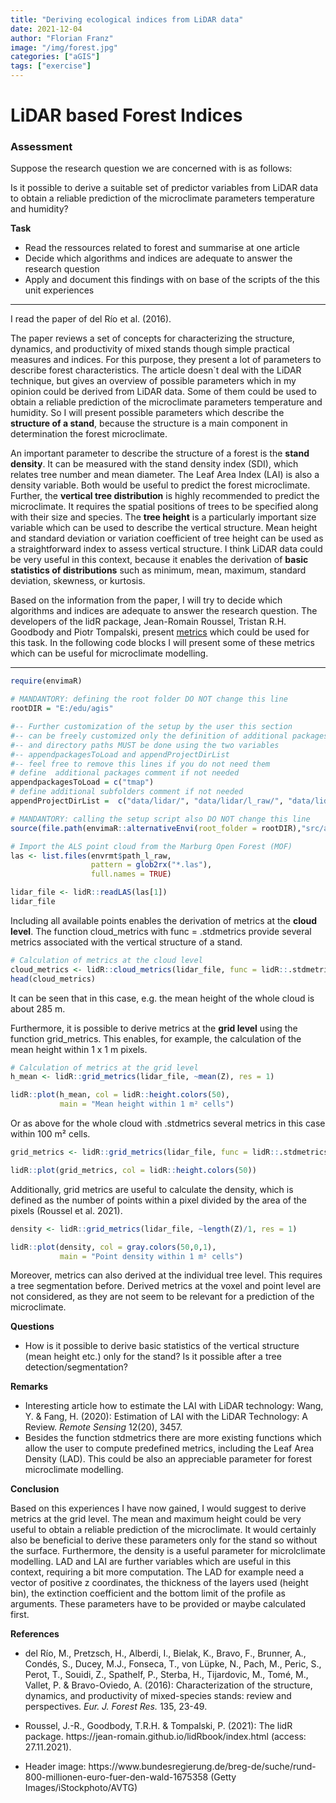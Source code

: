 ```yaml
---
title: "Deriving ecological indices from LiDAR data"
date: 2021-12-04
author: "Florian Franz"
image: "/img/forest.jpg"
categories: ["aGIS"]
tags: ["exercise"]
---
```


# LiDAR based Forest Indices

### Assessment

Suppose the research question we are concerned with is as follows:

Is it possible to derive a suitable set of predictor variables from LiDAR data to obtain a reliable prediction of the microclimate parameters temperature and humidity?

**Task**

- Read the ressources related to forest and summarise at one article
- Decide which algorithms and indices are adequate to answer the research question
- Apply and document this findings with on base of the scripts of the this unit experiences

- - - - - - - - - - - - - - - - - - - - - - - - - - - - - - - - - - - - - - - - -

I read the paper of del Río et al. (2016).

The paper reviews a set of concepts for characterizing the structure, dynamics, and productivity of mixed stands though simple practical measures and indices. For this purpose, they present a lot of parameters to describe forest characteristics. The article doesn`t deal with the LiDAR technique, but gives an overview of possible parameters which in my opinion could be derived from LiDAR data. Some of them could be used to obtain a reliable prediction of the microclimate parameters temperature and humidity. So I will present possible parameters which describe the **structure of a stand**, because the structure is a main component in determination the forest microclimate.

An important parameter to describe the structure of a forest is the **stand density**. It can be measured with the stand density index (SDI), which relates tree number and mean diameter. The Leaf Area Index (LAI) is also a density variable. Both would be useful to predict the forest microclimate.  
Further, the **vertical tree distribution** is highly recommended to predict the microclimate. It requires the spatial positions of trees to be specified along with their size and species. The **tree height** is a particularly important size variable which can be used to describe the vertical structure. Mean height and standard deviation or variation coefficient of tree height can be used as a straightforward index to assess vertical structure. I think LiDAR data could be very useful in this context, because it enables the derivation of **basic statistics of distributions** such as minimum, mean, maximum, standard deviation, skewness, or kurtosis.

Based on the information from the paper, I will try to decide which algorithms and indices are adequate to answer the research question. The developers of the lidR package, Jean-Romain Roussel, Tristan R.H. Goodbody and Piotr Tompalski, present [metrics](https://jean-romain.github.io/lidRbook/metrics.html "Derived metrics") which could be used for this task. In the following code blocks I will present some of these metrics which can be useful for microclimate modelling.

- - - - - - - - - - - - - - - - - - - - - - - - - - - - - - - - - - - - - - - - -

```r
require(envimaR)

# MANDANTORY: defining the root folder DO NOT change this line
rootDIR = "E:/edu/agis"

#-- Further customization of the setup by the user this section 
#-- can be freely customized only the definition of additional packages 
#-- and directory paths MUST be done using the two variables 
#-- appendpackagesToLoad and appendProjectDirList
#-- feel free to remove this lines if you do not need them
# define  additional packages comment if not needed
appendpackagesToLoad = c("tmap")
# define additional subfolders comment if not needed
appendProjectDirList =  c("data/lidar/", "data/lidar/l_raw/", "data/lidar/l_norm/", "data/lidar/l_normalized/", "data/lidar/l_raster/")

# MANDANTORY: calling the setup script also DO NOT change this line
source(file.path(envimaR::alternativeEnvi(root_folder = rootDIR),"src/agis_setup1.R"),echo = TRUE)
```

```r
# Import the ALS point cloud from the Marburg Open Forest (MOF)
las <- list.files(envrmt$path_l_raw,
                  pattern = glob2rx("*.las"),
                  full.names = TRUE)

lidar_file <- lidR::readLAS(las[1])
lidar_file
```

Including all available points enables the derivation of metrics at the **cloud level**. The function cloud_metrics with func = .stdmetrics provide several metrics associated with the vertical structure of a stand.

```r
# Calculation of metrics at the cloud level
cloud_metrics <- lidR::cloud_metrics(lidar_file, func = lidR::.stdmetrics_z)
head(cloud_metrics)
```

It can be seen that in this case, e.g. the mean height of the whole cloud is about 285 m.

Furthermore, it is possible to derive metrics at the **grid level** using the function grid_metrics. This enables, for example, the calculation of the mean height within 1 x 1 m pixels.

```r
# Calculation of metrics at the grid level
h_mean <- lidR::grid_metrics(lidar_file, ~mean(Z), res = 1)

lidR::plot(h_mean, col = lidR::height.colors(50),
           main = "Mean height within 1 m² cells")
```

Or as above for the whole cloud with .stdmetrics several metrics in this case within 100 m² cells.

```r
grid_metrics <- lidR::grid_metrics(lidar_file, func = lidR::.stdmetrics, res = 10)

lidR::plot(grid_metrics, col = lidR::height.colors(50))
```

Additionally, grid metrics are useful to calculate the density, which is defined as the number of points within a pixel divided by the area of the pixels (Roussel et al. 2021).

```r
density <- lidR::grid_metrics(lidar_file, ~length(Z)/1, res = 1)

lidR::plot(density, col = gray.colors(50,0,1),
           main = "Point density within 1 m² cells")
```

Moreover, metrics can also derived at the individual tree level. This requires a tree segmentation before. Derived metrics at the voxel and point level are not considered, as they are not seem to be relevant for a prediction of the microclimate.

**Questions**

- How is it possible to derive basic statistics of the vertical structure (mean height etc.) only for the stand? Is it possible after a tree detection/segmentation?

**Remarks**

- Interesting article how to estimate the LAI with LiDAR technology: Wang, Y. & Fang, H. (2020): Estimation of LAI with the LiDAR Technology: A Review. *Remote Sensing* 12(20), 3457.
- Besides the function stdmetrics there are more existing functions which allow the user to compute predefined metrics, including the Leaf Area Density (LAD). This could be also an appreciable parameter for forest microclimate modelling.

**Conclusion**

Based on this experiences I have now gained, I would suggest to derive metrics at the grid level. The mean and maximum height could be very useful to obtain a reliable prediction of the microclimate. It would certainly also be beneficial to derive these parameters only for the stand so without the surface. Furthermore, the density is a useful parameter for microlclimate modelling. LAD and LAI are further variables which are useful in this context, requiring a bit more computation. The LAD for example need a vector of positive z coordinates, the thickness of the layers used (height bin), the extinction coefficient and the bottom limit of the profile as arguments. These parameters have to be provided or maybe calculated first.

**References**

- del Río, M., Pretzsch, H., Alberdi, I., Bielak, K., Bravo, F., Brunner, A., Condés, S., Ducey, M.J., Fonseca, T., von Lüpke, N., Pach, M., Peric, S., Perot, T., Souidi, Z., Spathelf, P., Sterba, H., Tijardovic, M., Tomé, M., Vallet, P. & Bravo-Oviedo, A. (2016): Characterization of the structure, dynamics, and productivity of mixed-species stands: review and perspectives. *Eur. J. Forest Res.* 135, 23-49.

- Roussel, J.-R., Goodbody, T.R.H. & Tompalski, P. (2021): The lidR package. https://jean-romain.github.io/lidRbook/index.html (access: 27.11.2021).

- Header image: https://www.bundesregierung.de/breg-de/suche/rund-800-millionen-euro-fuer-den-wald-1675358 (Getty Images/iStockphoto/AVTG)


